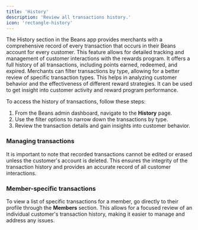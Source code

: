 ```yaml
---
title: 'History'
description: 'Review all transactions history.'
icon: 'rectangle-history'
---
```


The History section in the Beans app provides merchants with a comprehensive record of every transaction
that occurs in their Beans account for every customer. This feature allows for detailed tracking and
management of customer interactions with the rewards program.
It offers a full history of all transactions, including points earned, redeemed, and
expired. Merchants can filter transactions by type, allowing for a better review of specific transaction
types. This helps in analyzing customer behavior and the effectiveness of different reward strategies.
It can be used to get insight into customer activity and reward program performance.

To access the history of transactions, follow these steps:

1. From the Beans admin dashboard, navigate to the **History** page.
2. Use the filter options to narrow down the transactions by type.
3. Review the transaction details and gain insights into customer behavior.

### Managing transactions

It is important to note that recorded transactions cannot be edited or erased unless the customer's account
is deleted. This ensures the integrity of the transaction history and provides an accurate record of all
customer interactions.

### Member-specific transactions

To view a list of specific transactions for a member, go directly to their profile through the **Members**
section. This allows for a focused review of an individual customer's transaction history, making it easier
to manage and address any issues.
